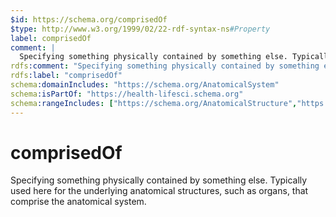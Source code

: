 ```yaml
---
$id: https://schema.org/comprisedOf
$type: http://www.w3.org/1999/02/22-rdf-syntax-ns#Property
label: comprisedOf
comment: |
  Specifying something physically contained by something else. Typically used here for the underlying anatomical structures, such as organs, that comprise the anatomical system.
rdfs:comment: "Specifying something physically contained by something else. Typically used here for the underlying anatomical structures, such as organs, that comprise the anatomical system."
rdfs:label: "comprisedOf"
schema:domainIncludes: "https://schema.org/AnatomicalSystem"
schema:isPartOf: "https://health-lifesci.schema.org"
schema:rangeIncludes: ["https://schema.org/AnatomicalStructure","https://schema.org/AnatomicalSystem"]
---
```


# comprisedOf

Specifying something physically contained by something else. Typically used here for the underlying anatomical structures, such as organs, that comprise the anatomical system.

